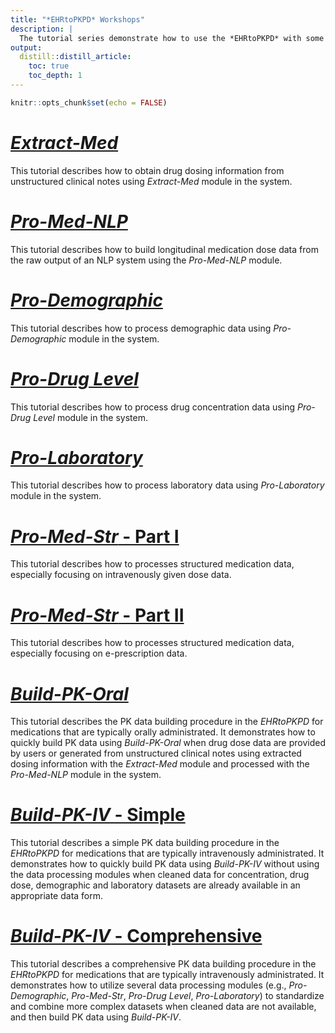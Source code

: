 ```yaml
---
title: "*EHRtoPKPD* Workshops"
description: |
  The tutorial series demonstrate how to use the *EHRtoPKPD* with some examples in EHR package.
output:
  distill::distill_article:
    toc: true
    toc_depth: 1
---
```


```r
knitr::opts_chunk$set(echo = FALSE)
```

# [*Extract-Med*](Extract-Med.html)
This tutorial describes how to obtain drug dosing information from unstructured clinical notes using *Extract-Med* module in the system.

# [*Pro-Med-NLP*](Pro-Med-NLP.html)
This tutorial describes how to build longitudinal medication dose data from the raw output of an NLP system using the *Pro-Med-NLP* module.

# [*Pro-Demographic*](Pro-Demographic.html)
This tutorial describes how to process demographic data using *Pro-Demographic* module in the system.

# [*Pro-Drug Level*](Pro-DrugLevel.html)
This tutorial describes how to process drug concentration data using *Pro-Drug Level* module in the system.

# [*Pro-Laboratory*](Pro-Laboratory.html)
This tutorial describes how to process laboratory data using *Pro-Laboratory* module in the system.

# [*Pro-Med-Str* - Part I](Pro-Med-Str-Part1.html)
This tutorial describes how to processes structured medication data, especially focusing on intravenously given dose data. 

# [*Pro-Med-Str* - Part II](Pro-Med-Str-Part2.html)
This tutorial describes how to processes structured medication data, especially focusing on e-prescription data.

# [*Build-PK-Oral*](Build-PK-Oral.html)
This tutorial describes the PK data building procedure in the *EHRtoPKPD* for medications that are typically orally administrated. It demonstrates how to quickly build PK data using *Build-PK-Oral* when drug dose data are provided by users or generated from unstructured clinical notes using extracted dosing information with the *Extract-Med* module and processed with the *Pro-Med-NLP* module in the system.

# [*Build-PK-IV* - Simple](Build-PK-IV-simple.html)
This tutorial describes a simple PK data building procedure in the *EHRtoPKPD* for medications that are typically intravenously administrated. It demonstrates how to quickly build PK data using *Build-PK-IV* without using the data processing modules when cleaned data for concentration, drug dose, demographic and laboratory datasets are already available in an appropriate data form.

# [*Build-PK-IV* - Comprehensive](Build-PK-IV-comprehensive.html)
This tutorial describes a comprehensive PK data building procedure in the *EHRtoPKPD* for medications that are typically intravenously administrated. It demonstrates how to utilize several data processing modules (e.g., *Pro-Demographic*, *Pro-Med-Str*, *Pro-Drug Level*, *Pro-Laboratory*) to standardize and combine more complex datasets when cleaned data are not available, and then build PK data using *Build-PK-IV*.
